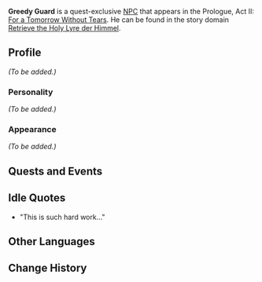 {{Meta
<!-- REMOVE THIS TEMPLATE AFTER ADDING MISSING INFO -->
|missing_NPC_profile  = yes
}}
{{Character Infobox
|type             = Quest NPC
|image            = NPC Greedy Guard.png
|region           = Mondstadt
|affiliation      = Fatui
}}
'''Greedy Guard''' is a quest-exclusive [[NPC]] that appears in the Prologue, Act II: [[For a Tomorrow Without Tears]]. He can be found in the story domain [[Retrieve the Holy Lyre der Himmel]].

==Profile==
<!--detailed story/lore information goes here-->
''(To be added.)''

===Personality===
''(To be added.)''

===Appearance===
''(To be added.)''

==Quests and Events==
{{Quest Appearances}}

==Idle Quotes==
* "This is such hard work..."

==Other Languages==
{{Other Languages|default_hidden = 1
|en      = Greedy Guard
|zhs     = 「贪婪」的守卫
|zhs_rm  = "Tānlán" de Shǒuwèi
|zht     = 「貪婪」的守衛
|zht_rm  = "Tānlán" de Shǒuwèi
|ja      = 「貪欲な」守衛
|ja_rm   = "Don'yoku-na" Shu'ei
|ko      = 「{{tt|탐욕|貪欲}}스런」 {{tt|경비병|警備兵}}
|ko_rm   = "Tamyokseureon" Gyeongbibyeong
|es      = Guardia codicioso
|fr      = Garde cupide
|ru      = Жадный стражник
|th      = ยามรักษาการณ์จอมโลภ
|th_rm   = Yam Raksakan Chom Lop
|vi      = Thủ Vệ Tham Lam
|de      = Gieriger Wächter
|id      = Penjaga Serakah
|pt      = Guarda Guloso
}}

==Change History==
{{Change History|1.0}}
<!--
==References==
{{Reflist}}-->